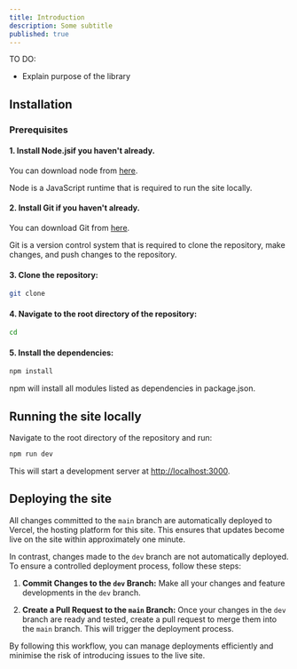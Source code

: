 ```yaml
---
title: Introduction
description: Some subtitle
published: true
---
```


TO DO:
- Explain purpose of the library

## Installation

### Prerequisites

#### 1. Install Node.jsif you haven't already. 

You can download node from [here](https://nodejs.org/en/download/).

Node is a JavaScript runtime that is required to run the site locally.

#### 2. Install Git if you haven't already.

You can download Git from [here](https://git-scm.com/downloads).

Git is a version control system that is required to clone the repository, make changes, and push changes to the repository.

#### 3. Clone the repository:

```bash
git clone 
```


#### 4. Navigate to the root directory of the repository:

```bash
cd 
```

#### 5. Install the dependencies:

```bash
npm install
```

npm will install all modules listed as dependencies in package.json.

## Running the site locally

Navigate to the root directory of the repository and run:

```bash
npm run dev
```

This will start a development server at [http://localhost:3000](http://localhost:3000).

## Deploying the site

All changes committed to the `main` branch are automatically deployed to Vercel, the hosting platform for this site. This ensures that updates become live on the site within approximately one minute.

In contrast, changes made to the `dev` branch are not automatically deployed. To ensure a controlled deployment process, follow these steps:

1. **Commit Changes to the `dev` Branch:** Make all your changes and feature developments in the `dev` branch.
   
2. **Create a Pull Request to the `main` Branch:** Once your changes in the `dev` branch are ready and tested, create a pull request to merge them into the `main` branch. This will trigger the deployment process.

By following this workflow, you can manage deployments efficiently and minimise the risk of introducing issues to the live site.
